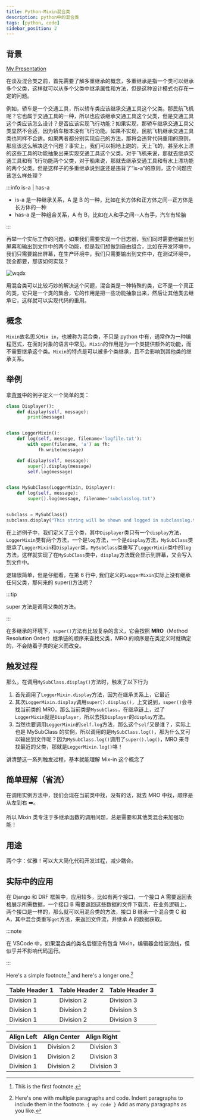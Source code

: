 ```yaml
---
title: Python-Mixin混合类
description: python中的混合类
tags: [python, code]
sidebar_position: 2
---
```


## 背景

[My Presentation](pathname:///slides/ppt.html)

在谈及混合类之前，首先需要了解<highlight color="#25c2a0">多重继承</highlight>的概念，多重继承是指一个类可以继承多个父类，这样就可以从多个父类中继承属性和方法，但是这种设计模式也存在一定的问题。

例如，轿车是一个交通工具，所以轿车类应该继承交通工具这个父类。那民航飞机呢？它也属于交通工具的一种，所以也应该继承交通工具这个父类，但是交通工具这个类应该怎么设计？是否应该实现飞行功能？如果实现，那轿车继承交通工具父类显然不合适，因为轿车根本没有飞行功能。如果不实现，民航飞机继承交通工具类也同样不合适。如果两者都分别实现自己的方法，那将会违背代码重用的原则，那应该这么解决这个问题？事实上，我们可以把地上跑的，天上飞的，甚至水上漂的这些工具的功能抽象出来实现交通工具这个父类。对于飞机来说，那就去继承交通工具和有飞行功能两个父类，对于船来说，那就去继承交通工具和有水上漂功能的两个父类。但是这样子的多重继承说到底还是违背了“is-a”的原则，这个问题应该怎么样处理？

:::info is-a | has-a

- is-a 是一种继承关系，A 是 B 的一种，比如在长方体和正方体之间--正方体是长方体的一种
- has-a 是一种组合关系，A 有 B，比如在人和手之间--人有手，汽车有轮胎

:::

再举一个实际工作的问题，如果我们需要实现一个日志器，我们同时需要他输出到屏幕和输出到文件中的两个功能，但是我们想做到自由组合，比如在开发环境中，我们只需要输出屏幕，在生产环境中，我们只需要输出到文件中，在测试环境中，我全都要，那该如何实现？

![wqdx](./assets/wqdy.jpg)

用混合类可以比较巧妙的解决这个问题，混合类是一种特殊的类，它不是一个真正的类，它只是一个类的集合，它的作用是把一些功能抽象出来，然后让其他类去继承它，这样就可以实现代码的重用。

## 概念

`Mixin`故名思义`Mix in`，也被称为混合类，不只是 python 中有，通常作为一种编程范式，在面对对象的语言中常见。`Mixin`的作用是为一个类提供额外的功能，而不需要继承这个类。`Mixin`的特点是可以被多个类继承，且不会影响到其他类的继承关系。

## 举例

拿[背景](#背景)中的例子定义一个简单的类：

```python showLineNumbers title="example.py" {6}
class Displayer():
    def display(self, message):
        print(message)


class LoggerMixin():
    def log(self, message, filename='logfile.txt'):
        with open(filename, 'a') as fh:
            fh.write(message)

    def display(self, message):
        super().display(message)
        self.log(message)


class MySubClass(LoggerMixin, Displayer):
    def log(self, message):
        super().log(message, filename='subclasslog.txt')


subclass = MySubClass()
subclass.display("This string will be shown and logged in subclasslog.txt")
```

在上述例子中，我们定义了三个类，其中`Displayer`类只有一个`display`方法，`LoggerMixin`类有两个方法，一个是`log`方法，一个是`display`方法，`MySubClass`类继承了`LoggerMixin`和`Displayer`类，`MySubClass`类重写了`LoggerMixin`类中的`log`方法，这样就实现了在`MySubClass`类中，`display`方法既会显示到屏幕，又会写入到文件中。

逻辑很简单，但是仔细看，在第 6 行中, 我们定义的`LoggerMixin`实际上没有继承任何父类，那何来的 super()方法呢？

:::tip

super 方法是调用父类的方法。

:::

在多继承的环境下，`super()`方法有比较复杂的含义，它会按照 **MRO**（Method Resolution Order）继承链的顺序来查找父类，MRO 的顺序是在类定义时就确定的，不会随着子类的定义而改变。

## 触发过程

那么，在调用`MySubClass.display()`方法时，触发了以下行为

1. 首先调用了`LoggerMixin.display`方法，因为在继承关系上，它最近
2. 其次`LoggerMixin.display`调用`super().display()`，上文说到，`super()`会寻找当前类的 MRO，那么当前类是`MysubClass`，在继承链上，过了`LoggerMixin`就是`Displayer`，所以去找`Displayer`的`display`方法。
3. 当然也要调用`LoggerMixin`的`self.log`方法，那么这个`self`又是谁？，实际上也是 MySubClass 的实例，所以调用的是`MySubClass.log()`，那为什么又可以输出到文件呢？因为`MySubClass.log()`调用了`super().log()`，MRO 来寻找最近的父类，那就是`LoggerMixin.log()`咯！

讲清楚这一系列触发过程，基本就能理解 Mix-in 这个概念了

## 简单理解（省流）

在调用实例方法中，我们会现在当前类中找，没有的话，就去 MRO 中找，顺序是从左到右 ➡️。

所以 Mixin 类专注于多继承函数的调用问题，总是需要和其他类混合来加强功能！

## 用途

两个字：优雅！可以大大简化代码开发过程，减少耦合。

## 实际中的应用

在 Django 和 DRF 框架中，应用较多，比如有两个接口，一个接口 A 需要返回表格展示所需数据，一个接口 B 需要返回这些数据的文件下载流，在业务逻辑上，两个接口是一样的，那么就可以用混合类的方法，接口 B 继承一个混合类 C 和 A，其中混合类重写`get`方法，来返回文件流，并继承 A 的数据获取。

:::note

在 VSCode 中，如果混合类的类名后缀没有包含 Mixin，编辑器会给波浪线，但似乎并不影响代码运行。

:::

Here's a simple footnote,[^1] and here's a longer one.[^bignote]

[^1]: This is the first footnote.
[^bignote]:
    Here's one with multiple paragraphs and code.
    Indent paragraphs to include them in the footnote.
    `{ my code }`
    Add as many paragraphs as you like.

| Table Header 1 | Table Header 2 | Table Header 3 |
| -------------- | -------------- | -------------- |
| Division 1     | Division 2     | Division 3     |
| Division 1     | Division 2     | Division 3     |
| Division 1     | Division 2     | Division 3     |

| Align Left | Align Center | Align Right |
| :--------- | :----------: | ----------: |
| Division 1 |  Division 2  |  Division 3 |
| Division 1 |  Division 2  |  Division 3 |
| Division 1 |  Division 2  |  Division 3 |

